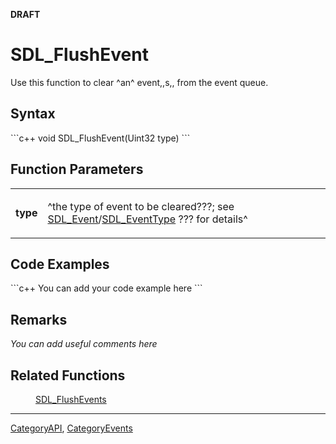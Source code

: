 <!-- pragma section-numbers off -->
<!-- pragma disable-camelcase -->
'''DRAFT'''

= SDL_FlushEvent =
Use this function to clear ^an^ event,,s,, from the event queue.


== Syntax ==
```c++
void SDL_FlushEvent(Uint32 type)
```

== Function Parameters ==
{|
|'''type'''
|^the type of event to be cleared???; see [[SDL_Event]]/[[SDL_EventType]] ??? for details^
|}

== Code Examples ==
```c++
You can add your code example here
```

== Remarks ==
''You can add useful comments here''

== Related Functions ==
:[[SDL_FlushEvents]]

----
[[CategoryAPI]], [[CategoryEvents]]
